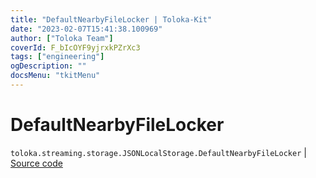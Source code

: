 ```yaml
---
title: "DefaultNearbyFileLocker | Toloka-Kit"
date: "2023-02-07T15:41:38.100969"
author: ["Toloka Team"]
coverId: F_bIcOYF9yjrxkPZrXc3
tags: ["engineering"]
ogDescription: ""
docsMenu: "tkitMenu"
---
```


# DefaultNearbyFileLocker
`toloka.streaming.storage.JSONLocalStorage.DefaultNearbyFileLocker` | [Source code](https://github.com/Toloka/toloka-kit/blob/v1.1.3/src/streaming/storage.py#L80)